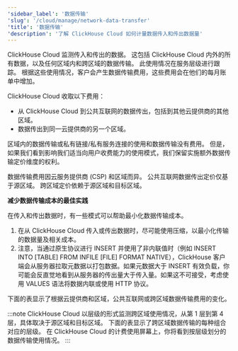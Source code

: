 ```yaml
---
'sidebar_label': '数据传输'
'slug': '/cloud/manage/network-data-transfer'
'title': '数据传输'
'description': '了解 ClickHouse Cloud 如何计量数据传入和传出数据量'
---
```



ClickHouse Cloud 监测传入和传出的数据。 
这包括 ClickHouse Cloud 内外的所有数据，以及任何区域内和跨区域的数据传输。 
此使用情况在服务层级进行跟踪。 根据这些使用情况，客户会产生数据传输费用，这些费用会在他们的每月账单中增加。

ClickHouse Cloud 收取以下费用：
- 从 ClickHouse Cloud 到公共互联网的数据传出，包括到其他云提供商的其他区域。 
- 数据传出到同一云提供商的另一个区域。

区域内的数据传输或私有链接/私有服务连接的使用和数据传输没有费用。 
但是，如果我们看到影响我们适当向用户收费能力的使用模式，我们保留实施额外数据传输定价维度的权利。

数据传输费用因云服务提供商 (CSP) 和区域而异。 
公共互联网数据传出定价仅基于源区域。 
跨区域定价依赖于源区域和目标区域。

**减少数据传输成本的最佳实践**

在传入和传出数据时，有一些模式可以帮助最小化数据传输成本。
1. 在从 ClickHouse Cloud 传入或传出数据时，尽可能使用压缩，以最小化传输的数据量及相关成本。
2. 注意，当通过原生协议进行 INSERT 并使用了非内联值时（例如 INSERT INTO [TABLE] FROM INFILE [FILE] FORMAT NATIVE），ClickHouse 客户端会从服务器拉取元数据以打包数据。如果元数据大于 INSERT 有效负载，你可能会反直觉地看到从服务器的传出量大于传入量。如果这不可接受，考虑使用 VALUES 语法将数据内联或使用 HTTP 协议。

下面的表显示了根据云提供商和区域，公共互联网或跨区域数据传输费用的变化。

:::note
ClickHouse Cloud 以层级的形式监测跨区域使用情况，从第 1 层到第 4 层，具体取决于源区域和目标区域。 下面的表显示了跨区域数据传输的每种组合对应的层级。 在 ClickHouse Cloud 的计费使用屏幕上，你将看到按层级划分的数据传输使用情况。 
:::

<NetworkPricing/>
